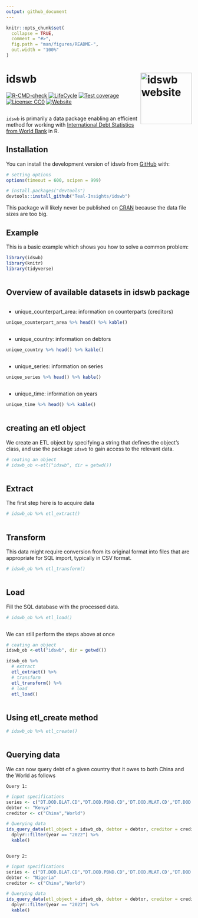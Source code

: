 ```yaml
---
output: github_document
---
```


<!-- README.md is generated from README.Rmd. Please edit that file -->

```r
knitr::opts_chunk$set(
  collapse = TRUE,
  comment = "#>",
  fig.path = "man/figures/README-",
  out.width = "100%"
)
```

# idswb <a href="https://teal-insights.github.io/idswb/"><img src="man/figures/logo.png" align="right" height="139" alt="idswb website" /></a>

<!-- badges: start -->
[![R-CMD-check](https://github.com/Teal-Insights/idswb/actions/workflows/R-CMD-check.yaml/badge.svg)](https://github.com/Teal-Insights/idswb/actions/workflows/R-CMD-check.yaml)
[![LifeCycle](https://img.shields.io/badge/lifecycle-experimental-orange)](https://lifecycle.r-lib.org/articles/stages.html#experimental)
[![Test coverage](https://github.com/Teal-Insights/idswb/actions/workflows/test-coverage.yaml/badge.svg)](https://github.com/Teal-Insights/idswb/actions/workflows/test-coverage.yaml)
[![License: CC0](https://img.shields.io/badge/License-CC0-lightgrey.svg)](https://choosealicense.com/licenses/cc0-1.0/)
[![Website](https://github.com/Teal-Insights/idswb/actions/workflows/pkgdown.yaml/badge.svg)](https://github.com/Teal-Insights/idswb/actions/workflows/pkgdown.yaml)
<!-- badges: end -->
```r

```

`idswb` is primarily a data package enabling an efficient method for working with [International Debt Statistics from World Bank](https://www.worldbank.org/en/programs/debt-statistics/ids) in R.

## Installation

You can install the development version of idswb from [GitHub](https://github.com/) with:

``` r
# setting options
options(timeout = 600, scipen = 999)

# install.packages("devtools")
devtools::install_github("Teal-Insights/idswb")
```

This package will likely never be published on [CRAN](https://cran.r-project.org/) because the data file sizes are too big.


## Example

This is a basic example which shows you how to solve a common problem:

```r
library(idswb)
library(knitr)
library(tidyverse)
```

```r

```
## Overview of available datasets in idswb package


```r

```

* unique_counterpart_area: information on counterparts (creditors)  
```r
unique_counterpart_area %>% head() %>% kable()
```

```r

```

* unique_country: information on debtors     
```r
unique_country %>% head() %>% kable()
```

```r

```
* unique_series: information on series  
```r
unique_series %>% head() %>% kable()
```

```r

```
* unique_time: information on years                               

```r
unique_time %>% head() %>% kable()
```

```r

```
## creating an etl object

We create an ETL object by specifying a string that defines the object's class, and use the package `idswb` to gain access to the relevant data.
```r
# ceating an object
# idswb_ob <-etl("idswb", dir = getwd())

```

```r

```

##  Extract

The first step here is to acquire data
```r
# idswb_ob %>% etl_extract()
```

```r

```
## Transform

This data might require conversion from its original format into files that are appropriate for SQL import, typically in CSV format.
```r
# idswb_ob %>% etl_transform()
```

```r

```
## Load

Fill the SQL database with the processed data.
```r
# idswb_ob %>% etl_load()
```

```r

```
We can still perform the steps above at once
```r
# ceating an object
idswb_ob <-etl("idswb", dir = getwd())

idswb_ob %>% 
  # extract
  etl_extract() %>% 
  # transform
  etl_transform() %>% 
  # load
  etl_load()
```

```r

```
## Using etl_create method
```r
# idswb_ob %>% etl_create()
```

```r

```
## Querying data

We can now query debt of a given country that it owes to both China and the World as follows

`Query 1:`
```r
# input specifications
series <- c("DT.DOD.BLAT.CD","DT.DOD.PBND.CD",'DT.DOD.MLAT.CD',"DT.DOD.PROP.CD","DT.DOD.PCBK.CD","DT.DOD.DPPG.CD")
debtor <- "Kenya"
creditor <- c("China","World")

# Querying data
ids_query_data(etl_object = idswb_ob, debtor = debtor, creditor = creditor, series = series) %>% 
  dplyr::filter(year == "2022") %>% 
  kable()

```

```r

```
`Query 2:`
```r
# input specifications
series <- c("DT.DOD.BLAT.CD","DT.DOD.PBND.CD",'DT.DOD.MLAT.CD',"DT.DOD.PROP.CD","DT.DOD.PCBK.CD","DT.DOD.DPPG.CD")
debtor <- "Nigeria"
creditor <- c("China","World")

# Querying data
ids_query_data(etl_object = idswb_ob, debtor = debtor, creditor = creditor, series = series) %>% 
  dplyr::filter(year == "2022") %>% 
  kable()
```

```r

```
